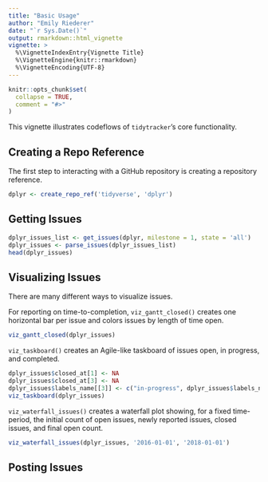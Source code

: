 ```yaml
---
title: "Basic Usage"
author: "Emily Riederer"
date: "`r Sys.Date()`"
output: rmarkdown::html_vignette
vignette: >
  %\VignetteIndexEntry{Vignette Title}
  %\VignetteEngine{knitr::rmarkdown}
  %\VignetteEncoding{UTF-8}
---
```


```r
knitr::opts_chunk$set(
  collapse = TRUE,
  comment = "#>"
)
```

This vignette illustrates codeflows of `tidytracker`'s core functionality.

## Creating a Repo Reference

The first step to interacting with a GitHub repository is creating a repository reference.

```r
dplyr <- create_repo_ref('tidyverse', 'dplyr')
```

## Getting Issues

```r
dplyr_issues_list <- get_issues(dplyr, milestone = 1, state = 'all')
dplyr_issues <- parse_issues(dplyr_issues_list)
head(dplyr_issues)
```

## Visualizing Issues

There are many different ways to visualize issues. 

For reporting on time-to-completion, `viz_gantt_closed()` creates one horizontal bar per issue and colors issues by length of time open.

```r
viz_gantt_closed(dplyr_issues)
```

`viz_taskboard()` creates an Agile-like taskboard of issues open, in progress, and completed.

```r
dplyr_issues$closed_at[1] <- NA
dplyr_issues$closed_at[3] <- NA
dplyr_issues$labels_name[[3]] <- c("in-progress", dplyr_issues$labels_name[[3]])
viz_taskboard(dplyr_issues)
```

`viz_waterfall_issues()` creates a waterfall plot showing, for a fixed time-period, the initial count of open issues, newly reported issues, closed issues, and final open count. 

```r
viz_waterfall_issues(dplyr_issues, '2016-01-01', '2018-01-01')
```


## Posting Issues

